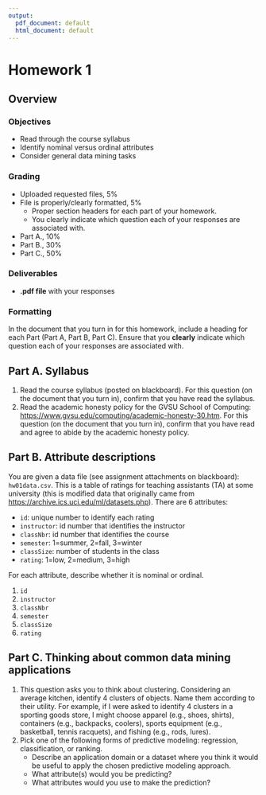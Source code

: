 ```yaml
---
output:
  pdf_document: default
  html_document: default
---
```


# Homework 1

## Overview

### Objectives

- Read through the course syllabus
- Identify nominal versus ordinal attributes
- Consider general data mining tasks

### Grading

- Uploaded requested files, 5%
- File is properly/clearly formatted, 5%
   - Proper section headers for each part of your homework.
   - You clearly indicate which question each of your responses are associated with.
- Part A., 10%
- Part B., 30%
- Part C., 50%

### Deliverables

- **.pdf file** with your responses

### Formatting

In the document that you turn in for this homework, include a heading for each Part (Part A, Part B, Part C).
Ensure that you **clearly** indicate which question each of your responses are associated with.

## Part A. Syllabus

1. Read the course syllabus (posted on blackboard).
   For this question (on the document that you turn in), confirm that you have read the syllabus.
2. Read the academic honesty policy for the GVSU School of Computing: <https://www.gvsu.edu/computing/academic-honesty-30.htm>.
   For this question (on the document that you turn in), confirm that you have read and agree to abide by the academic honesty policy.

## Part B. Attribute descriptions

You are given a data file (see assignment attachments on blackboard): `hw01data.csv`.
This is a table of ratings for teaching assistants (TA) at some university (this is modified data that originally came from <https://archive.ics.uci.edu/ml/datasets.php>).
There are 6 attributes:

- `id`: unique number to identify each rating
- `instructor`: id number that identifies the instructor
- `classNbr`: id number that identifies the course
- `semester`: 1=summer, 2=fall, 3=winter
- `classSize`: number of students in the class
- `rating`: 1=low, 2=medium, 3=high

For each attribute, describe whether it is nominal or ordinal.

1. `id`
2. `instructor`
3. `classNbr`
4. `semester`
5. `classSize`
6. `rating`

## Part C. Thinking about common data mining applications

1. This question asks you to think about clustering.
   Considering an average kitchen, identify 4 clusters of objects.
   Name them according to their utility.
   For example, if I were asked to identify 4 clusters in a sporting goods store, I might choose
   apparel (e.g., shoes, shirts), containers (e.g., backpacks, coolers), sports equipment (e.g., basketball, tennis racquets), and fishing (e.g., rods, lures).
2. Pick one of the following forms of predictive modeling: regression, classification, or ranking.
   - Describe an application domain or a dataset where you think it would be useful to apply the chosen predictive modeling approach.
   - What attribute(s) would you be predicting?
   - What attributes would you use to make the prediction?
